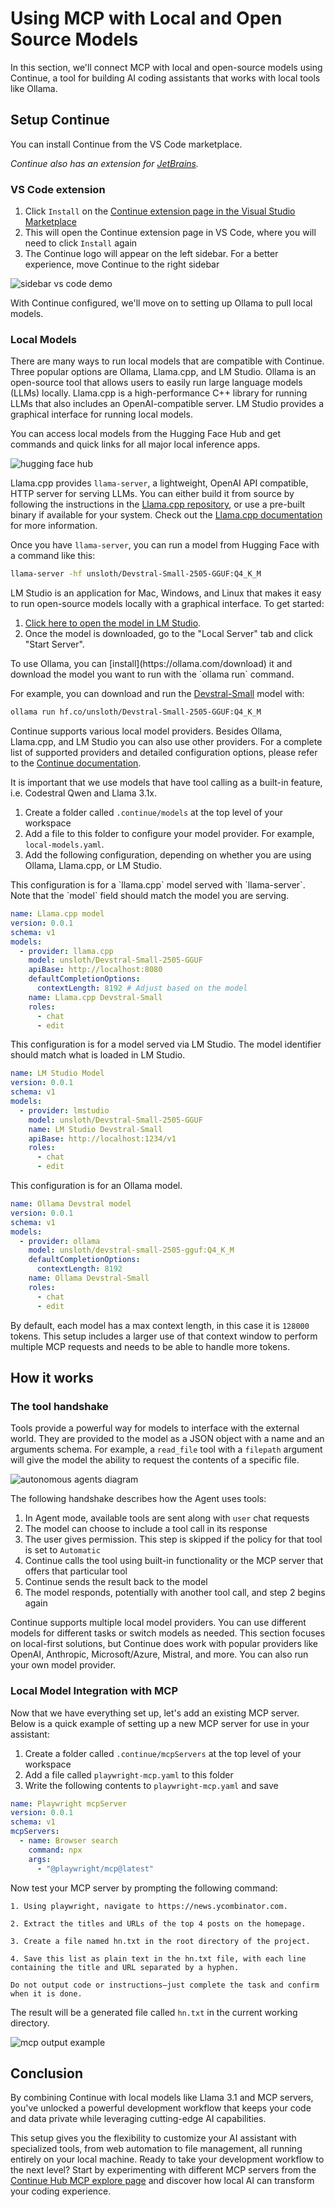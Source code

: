 # Using MCP with Local and Open Source Models

In this section, we'll connect MCP with local and open-source models using
Continue, a tool for building AI coding assistants that works with local tools
like Ollama.

## Setup Continue

You can install Continue from the VS Code marketplace.

<Tip>

*Continue also has an extension for [JetBrains](https://plugins.jetbrains.com/plugin/22707-continue).*

</Tip>

### VS Code extension

1. Click `Install` on the [Continue extension page in the Visual Studio Marketplace](https://marketplace.visualstudio.com/items?itemName=Continue.continue)
2. This will open the Continue extension page in VS Code, where you will need to click `Install` again
3. The Continue logo will appear on the left sidebar. For a better experience, move Continue to the right sidebar

![sidebar vs code demo](https://docs.continue.dev/assets/images/move-to-right-sidebar-b2d315296198e41046fc174d8178f30a.gif)

With Continue configured, we'll move on to setting up Ollama to pull local models. 

### Local Models

There are many ways to run local models that are compatible with Continue. Three popular options are Ollama, Llama.cpp, and LM Studio. Ollama is an open-source tool that allows users to easily run large language models (LLMs) locally. Llama.cpp is a high-performance C++ library for running LLMs that also includes an OpenAI-compatible server. LM Studio provides a graphical interface for running local models.


You can access local models from the Hugging Face Hub and get commands and quick links for all major local inference apps.

![hugging face hub](https://cdn-uploads.huggingface.co/production/uploads/64445e5f1bc692d87b27e183/d6XMR5q9DwVpdEKFeLW9t.png)

<hfoptions id="local-models">
<hfoption id="llamacpp">

Llama.cpp provides `llama-server`, a lightweight, OpenAI API compatible, HTTP server for serving LLMs. You can either build it from source by following the instructions in the [Llama.cpp repository](https://github.com/ggml-org/llama.cpp), or use a pre-built binary if available for your system. Check out the [Llama.cpp documentation](https://github.com/ggerganov/llama.cpp) for more information.

Once you have `llama-server`, you can run a model from Hugging Face with a command like this:

```bash
llama-server -hf unsloth/Devstral-Small-2505-GGUF:Q4_K_M
```

</hfoption>
<hfoption id="lmstudio">
LM Studio is an application for Mac, Windows, and Linux that makes it easy to run open-source models locally with a graphical interface. To get started:

1.  [Click here to open the model in LM Studio](lmstudio://open_from_hf?model=unsloth/Devstral-Small-2505-GGUF).
2.  Once the model is downloaded, go to the "Local Server" tab and click "Start Server".
</hfoption>
<hfoption id="ollama">
To use Ollama, you can [install](https://ollama.com/download) it and download the model you want to run with the `ollama run` command.

For example, you can download and run the [Devstral-Small](https://huggingface.co/unsloth/Devstral-Small-2505-GGUF?local-app=ollama) model with:

```bash
ollama run hf.co/unsloth/Devstral-Small-2505-GGUF:Q4_K_M
```
</hfoption>
</hfoptions>

<Tip>

Continue supports various local model providers. Besides Ollama, Llama.cpp, and LM Studio you can also use other providers. For a complete list of supported providers and detailed configuration options, please refer to the [Continue documentation](https://docs.continue.dev/customize/model-providers).

</Tip>

It is important that we use models that have tool calling as a built-in feature, i.e. Codestral Qwen and Llama 3.1x.

1. Create a folder called `.continue/models` at the top level of your workspace
2. Add a file to this folder to configure your model provider. For example, `local-models.yaml`.
3. Add the following configuration, depending on whether you are using Ollama, Llama.cpp, or LM Studio.

<hfoptions id="local-models">
<hfoption id="llamacpp">
This configuration is for a `llama.cpp` model served with `llama-server`. Note that the `model` field should match the model you are serving.

```yaml
name: Llama.cpp model
version: 0.0.1
schema: v1
models:
  - provider: llama.cpp
    model: unsloth/Devstral-Small-2505-GGUF
    apiBase: http://localhost:8080
    defaultCompletionOptions:
      contextLength: 8192 # Adjust based on the model
    name: Llama.cpp Devstral-Small
    roles:
      - chat
      - edit
```
</hfoption>
<hfoption id="lmstudio">
This configuration is for a model served via LM Studio. The model identifier should match what is loaded in LM Studio.

```yaml
name: LM Studio Model
version: 0.0.1
schema: v1
models:
  - provider: lmstudio
    model: unsloth/Devstral-Small-2505-GGUF
    name: LM Studio Devstral-Small
    apiBase: http://localhost:1234/v1
    roles:
      - chat
      - edit
```
</hfoption>
<hfoption id="ollama">
This configuration is for an Ollama model.

```yaml
name: Ollama Devstral model
version: 0.0.1
schema: v1
models:
  - provider: ollama
    model: unsloth/devstral-small-2505-gguf:Q4_K_M
    defaultCompletionOptions:
      contextLength: 8192
    name: Ollama Devstral-Small
    roles:
      - chat
      - edit
```
</hfoption>
</hfoptions>

By default, each model has a max context length, in this case it is `128000` tokens. This setup includes a larger use of
that context window to perform multiple MCP requests and needs to be able to handle more tokens.

## How it works

### The tool handshake

Tools provide a powerful way for models to interface with the external world.
They are provided to the model as a JSON object with a name and an arguments
schema. For example, a `read_file` tool with a `filepath` argument will give the
model the ability to request the contents of a specific file.

![autonomous agents diagram](https://gist.github.com/user-attachments/assets/c7301fc0-fa5c-4dc4-9955-7ba8a6587b7a)

The following handshake describes how the Agent uses tools:

1. In Agent mode, available tools are sent along with `user` chat requests
2. The model can choose to include a tool call in its response
3. The user gives permission. This step is skipped if the policy for that tool is set to `Automatic`
4. Continue calls the tool using built-in functionality or the MCP server that offers that particular tool
5. Continue sends the result back to the model
6. The model responds, potentially with another tool call, and step 2 begins again

Continue supports multiple local model providers. You can use different models
for different tasks or switch models as needed. This section focuses on
local-first solutions, but Continue does work with popular providers
like OpenAI, Anthropic, Microsoft/Azure, Mistral, and more. You can also run
your own model provider.

### Local Model Integration with MCP

Now that we have everything set up, let's add an existing MCP server. Below is a quick example of setting up a new MCP server for use in your assistant:

1. Create a folder called `.continue/mcpServers` at the top level of your workspace
2. Add a file called `playwright-mcp.yaml` to this folder
3. Write the following contents to `playwright-mcp.yaml` and save

```yaml
name: Playwright mcpServer
version: 0.0.1
schema: v1
mcpServers:
  - name: Browser search
    command: npx
    args:
      - "@playwright/mcp@latest"
```

Now test your MCP server by prompting the following command:

```
1. Using playwright, navigate to https://news.ycombinator.com.

2. Extract the titles and URLs of the top 4 posts on the homepage.

3. Create a file named hn.txt in the root directory of the project.

4. Save this list as plain text in the hn.txt file, with each line containing the title and URL separated by a hyphen.

Do not output code or instructions—just complete the task and confirm when it is done.
```

The result will be a generated file called `hn.txt` in the current working directory.

![mcp output example](https://deploy-preview-6060--continuedev.netlify.app/assets/images/mcp-playwright-50b192a2ff395f7a6cc11618c5e2d5b1.png)

## Conclusion

By combining Continue with local models like Llama 3.1 and MCP servers, you've
unlocked a powerful development workflow that keeps your code and data private
while leveraging cutting-edge AI capabilities. 

This setup gives you the flexibility to customize your AI assistant with
specialized tools, from web automation to file management, all running entirely
on your local machine. Ready to take your development workflow to the next
level? Start by experimenting with different MCP servers from the [Continue Hub
MCP explore page](https://hub.continue.dev/explore/mcp) and discover how
local AI can transform your coding experience.